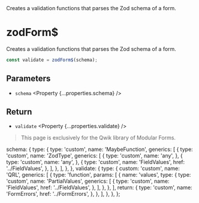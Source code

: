 
<Title>zodForm$</Title>
<Description>
  Creates a validation functions that parses the Zod schema of a form.
</Description>

# zodForm$

<Qwik block>

Creates a validation functions that parses the Zod schema of a form.

```ts
const validate = zodForm$(schema);
```

## Parameters

- `schema` <Property {...properties.schema} />

## Return

- `validate` <Property {...properties.validate} />

</Qwik>

<Solid block>

> This page is exclusively for the Qwik library of Modular Forms.

</Solid>

  schema: {
    type: {
      type: 'custom',
      name: 'MaybeFunction',
      generics: [
        {
          type: 'custom',
          name: 'ZodType',
          generics: [
            {
              type: 'custom',
              name: 'any',
            },
            {
              type: 'custom',
              name: 'any',
            },
            {
              type: 'custom',
              name: 'FieldValues',
              href: '../FieldValues',
            },
          ],
        },
      ],
    },
  },
  validate: {
    type: {
      custom: 'custom',
      name: 'QRL',
      generics: [
        {
          type: 'function',
          params: [
            {
              name: 'values',
              type: {
                type: 'custom',
                name: 'PartialValues',
                generics: [
                  {
                    type: 'custom',
                    name: 'FieldValues',
                    href: '../FieldValues',
                  },
                ],
              },
            },
          ],
          return: {
            type: 'custom',
            name: 'FormErrors',
            href: '../FormErrors',
          },
        },
      ],
    },
  },
};
